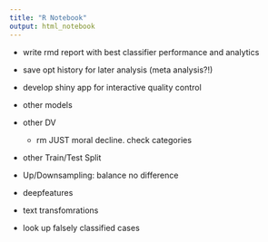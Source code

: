 ---
title: "R Notebook"
output: html_notebook
---



* write rmd report with best classifier performance and analytics
* save opt history for later analysis (meta analysis?!)
* develop shiny app for interactive quality control


* other models
* other DV
    + rm JUST moral decline. check categories
* other Train/Test Split
* Up/Downsampling: balance no difference
* deepfeatures
* text transfomrations
* look up falsely classified cases



